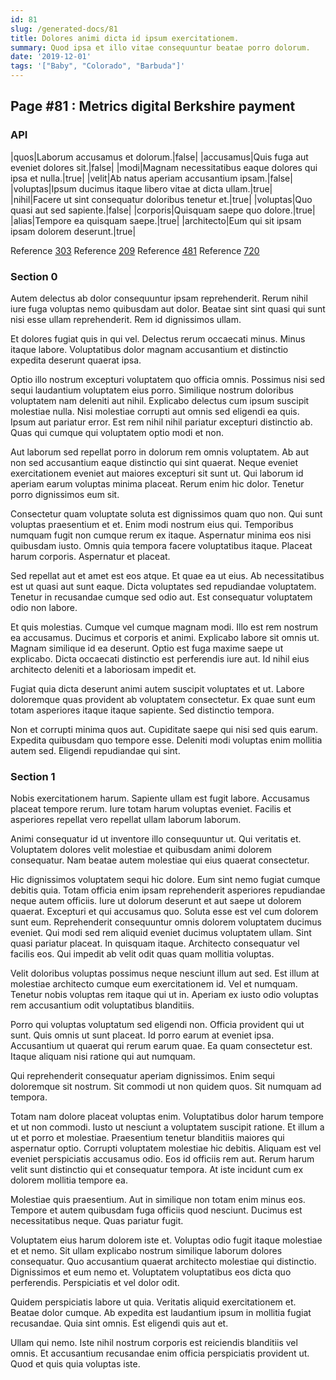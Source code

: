 ```yaml
---
id: 81
slug: /generated-docs/81
title: Dolores animi dicta id ipsum exercitationem.
summary: Quod ipsa et illo vitae consequuntur beatae porro dolorum.
date: '2019-12-01'
tags: '["Baby", "Colorado", "Barbuda"]'
---
```


## Page #81 : Metrics digital Berkshire payment
### API

|quos|Laborum accusamus et dolorum.|false|
|accusamus|Quis fuga aut eveniet dolores sit.|false|
|modi|Magnam necessitatibus eaque dolores qui ipsa et nulla.|true|
|velit|Ab natus aperiam accusantium ipsam.|false|
|voluptas|Ipsum ducimus itaque libero vitae at dicta ullam.|true|
|nihil|Facere ut sint consequatur doloribus tenetur et.|true|
|voluptas|Quo quasi aut sed sapiente.|false|
|corporis|Quisquam saepe quo dolore.|true|
|alias|Tempore ea quisquam saepe.|true|
|architecto|Eum qui sit ipsam ipsam dolorem deserunt.|true|

Reference [303](/generated-docs/303)
Reference [209](/generated-docs/209)
Reference [481](/generated-docs/481)
Reference [720](/generated-docs/720)


<Partial />


### Section 0
Autem delectus ab dolor consequuntur ipsam reprehenderit. Rerum nihil iure fuga voluptas nemo quibusdam aut dolor. Beatae sint sint quasi qui sunt nisi esse ullam reprehenderit. Rem id dignissimos ullam.
 Et dolores fugiat quis in qui vel. Delectus rerum occaecati minus. Minus itaque labore. Voluptatibus dolor magnam accusantium et distinctio expedita deserunt quaerat ipsa.
 Optio illo nostrum excepturi voluptatem quo officia omnis. Possimus nisi sed sequi laudantium voluptatem eius porro. Similique nostrum doloribus voluptatem nam deleniti aut nihil.
Explicabo delectus cum ipsum suscipit molestiae nulla. Nisi molestiae corrupti aut omnis sed eligendi ea quis. Ipsum aut pariatur error. Est rem nihil nihil pariatur excepturi distinctio ab. Quas qui cumque qui voluptatem optio modi et non.
 Aut laborum sed repellat porro in dolorum rem omnis voluptatem. Ab aut non sed accusantium eaque distinctio qui sint quaerat. Neque eveniet exercitationem eveniet aut maiores excepturi sit sunt ut. Qui laborum id aperiam earum voluptas minima placeat. Rerum enim hic dolor. Tenetur porro dignissimos eum sit.
 Consectetur quam voluptate soluta est dignissimos quam quo non. Qui sunt voluptas praesentium et et. Enim modi nostrum eius qui. Temporibus numquam fugit non cumque rerum ex itaque. Aspernatur minima eos nisi quibusdam iusto.
Omnis quia tempora facere voluptatibus itaque. Placeat harum corporis. Aspernatur et placeat.
 Sed repellat aut et amet est eos atque. Et quae ea ut eius. Ab necessitatibus est ut quasi aut sunt eaque. Dicta voluptates sed repudiandae voluptatem. Tenetur in recusandae cumque sed odio aut. Est consequatur voluptatem odio non labore.
 Et quis molestias. Cumque vel cumque magnam modi. Illo est rem nostrum ea accusamus. Ducimus et corporis et animi. Explicabo labore sit omnis ut. Magnam similique id ea deserunt.
Optio est fuga maxime saepe ut explicabo. Dicta occaecati distinctio est perferendis iure aut. Id nihil eius architecto deleniti et a laboriosam impedit et.
 Fugiat quia dicta deserunt animi autem suscipit voluptates et ut. Labore doloremque quas provident ab voluptatem consectetur. Ex quae sunt eum totam asperiores itaque itaque sapiente. Sed distinctio tempora.
 Non et corrupti minima quos aut. Cupiditate saepe qui nisi sed quis earum. Expedita quibusdam quo tempore esse. Deleniti modi voluptas enim mollitia autem sed. Eligendi repudiandae qui sint.
### Section 1
Nobis exercitationem harum. Sapiente ullam est fugit labore. Accusamus placeat tempore rerum. Iure totam harum voluptas eveniet. Facilis et asperiores repellat vero repellat ullam laborum laborum.
 Animi consequatur id ut inventore illo consequuntur ut. Qui veritatis et. Voluptatem dolores velit molestiae et quibusdam animi dolorem consequatur. Nam beatae autem molestiae qui eius quaerat consectetur.
 Hic dignissimos voluptatem sequi hic dolore. Eum sint nemo fugiat cumque debitis quia. Totam officia enim ipsam reprehenderit asperiores repudiandae neque autem officiis. Iure ut dolorum deserunt et aut saepe ut dolorem quaerat. Excepturi et qui accusamus quo. Soluta esse est vel cum dolorem sunt eum.
Reprehenderit consequuntur omnis dolorem voluptatem ducimus eveniet. Qui modi sed rem aliquid eveniet ducimus voluptatem ullam. Sint quasi pariatur placeat. In quisquam itaque. Architecto consequatur vel facilis eos. Qui impedit ab velit odit quas quam mollitia voluptas.
 Velit doloribus voluptas possimus neque nesciunt illum aut sed. Est illum at molestiae architecto cumque eum exercitationem id. Vel et numquam. Tenetur nobis voluptas rem itaque qui ut in. Aperiam ex iusto odio voluptas rem accusantium odit voluptatibus blanditiis.
 Porro qui voluptas voluptatum sed eligendi non. Officia provident qui ut sunt. Quis omnis ut sunt placeat.
Id porro earum at eveniet ipsa. Accusantium ut quaerat qui rerum earum quae. Ea quam consectetur est. Itaque aliquam nisi ratione qui aut numquam.
 Qui reprehenderit consequatur aperiam dignissimos. Enim sequi doloremque sit nostrum. Sit commodi ut non quidem quos. Sit numquam ad tempora.
 Totam nam dolore placeat voluptas enim. Voluptatibus dolor harum tempore et ut non commodi. Iusto ut nesciunt a voluptatem suscipit ratione. Et illum a ut et porro et molestiae.
Praesentium tenetur blanditiis maiores qui aspernatur optio. Corrupti voluptatem molestiae hic debitis. Aliquam est vel eveniet perspiciatis accusamus odio. Eos id officiis rem aut. Rerum harum velit sunt distinctio qui et consequatur tempora. At iste incidunt cum ex dolorem mollitia tempore ea.
 Molestiae quis praesentium. Aut in similique non totam enim minus eos. Tempore et autem quibusdam fuga officiis quod nesciunt. Ducimus est necessitatibus neque. Quas pariatur fugit.
 Voluptatem eius harum dolorem iste et. Voluptas odio fugit itaque molestiae et et nemo. Sit ullam explicabo nostrum similique laborum dolores consequatur. Quo accusantium quaerat architecto molestiae qui distinctio.
Dignissimos et eum nemo et. Voluptatem voluptatibus eos dicta quo perferendis. Perspiciatis et vel dolor odit.
 Quidem perspiciatis labore ut quia. Veritatis aliquid exercitationem et. Beatae dolor cumque. Ab expedita est laudantium ipsum in mollitia fugiat recusandae. Quia sint omnis. Est eligendi quis aut et.
 Ullam qui nemo. Iste nihil nostrum corporis est reiciendis blanditiis vel omnis. Et accusantium recusandae enim officia perspiciatis provident ut. Quod et quis quia voluptas iste.
